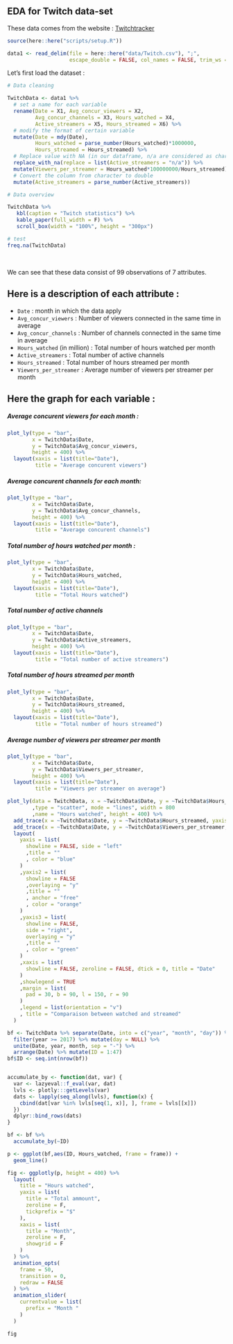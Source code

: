 ## EDA for Twitch data-set

These data comes from the website : [Twitchtracker](https://twitchtracker.com/statistics)

```r
source(here::here("scripts/setup.R"))
```

```r
data1 <- read_delim(file = here::here("data/Twitch.csv"), ";", 
                    escape_double = FALSE, col_names = FALSE, trim_ws = TRUE)
```

Let's first load the dataset :

```r
# Data cleaning

TwitchData <- data1 %>%
  # set a name for each variable
  rename(Date = X1, Avg_concur_viewers = X2, 
         Avg_concur_channels = X3, Hours_watched = X4, 
         Active_streamers = X5, Hours_streamed = X6) %>%
  # modify the format of certain variable
  mutate(Date = mdy(Date), 
         Hours_watched = parse_number(Hours_watched)*1000000,
         Hours_streamed = Hours_streamed) %>%
  # Replace value with NA (in our dataframe, n/a are considered as character)
  replace_with_na(replace = list(Active_streamers = "n/a")) %>%
  mutate(Viewers_per_streamer = Hours_watched*100000000/Hours_streamed) %>%
  # Convert the column from character to double
  mutate(Active_streamers = parse_number(Active_streamers))

# Data overview

TwitchData %>% 
   kbl(caption = "Twitch statistics") %>%  
   kable_paper(full_width = F) %>% 
   scroll_box(width = "100%", height = "300px")

# test 
freq.na(TwitchData)
```
<p>&nbsp;</p>
We can see that these data consist of 99 observations of 7 attributes. 

## Here is a description of each attribute :
   
- `Date` : month in which the data apply
- `Avg_concur_viewers` : Number of viewers connected in the same time in average 
- `Avg_concur_channels` : Number of channels connected in the same time in average 
- `Hours_watched` (in million) : Total number of hours watched per month
- `Active_streamers` : Total number of active channels
- `Hours_streamed` : Total number of hours streamed per month
- `Viewers_per_streamer` : Average number of viewers per streamer per month


## Here the graph for each variable :

##### Average concurent viewers for each month :

```r
plot_ly(type = "bar",
        x = TwitchData$Date, 
        y = TwitchData$Avg_concur_viewers,
        height = 400) %>%
  layout(xaxis = list(title="Date"),
         title = "Average concurent viewers")
```

##### Average concurent channels for each month:

```r
plot_ly(type = "bar",
        x = TwitchData$Date, 
        y = TwitchData$Avg_concur_channels,
        height = 400) %>%
  layout(xaxis = list(title="Date"),
         title = "Average concurent channels")
```

##### Total number of hours watched per month :

```r
plot_ly(type = "bar",
        x = TwitchData$Date, 
        y = TwitchData$Hours_watched,
        height = 400) %>%
  layout(xaxis = list(title="Date"),
         title = "Total Hours watched")
```

##### Total number of active channels

```r
plot_ly(type = "bar",
        x = TwitchData$Date, 
        y = TwitchData$Active_streamers,
        height = 400) %>%
  layout(xaxis = list(title="Date"),
         title = "Total number of active streamers")
```

##### Total number of hours streamed per month

```r
plot_ly(type = "bar",
        x = TwitchData$Date, 
        y = TwitchData$Hours_streamed,
        height = 400) %>%
  layout(xaxis = list(title="Date"),
         title = "Total number of hours streamed")
```

##### Average number of viewers per streamer per month

```r
plot_ly(type = "bar",
        x = TwitchData$Date, 
        y = TwitchData$Viewers_per_streamer,
        height = 400) %>%
  layout(xaxis = list(title="Date"),
         title = "Viewers per streamer on average")
```

```r
plot_ly(data = TwitchData, x = ~TwitchData$Date, y = ~TwitchData$Hours_watched
        ,type = "scatter", mode = "lines", width = 800
        ,name = "Hours watched", height = 400) %>%
  add_trace(x = ~TwitchData$Date, y = ~TwitchData$Hours_streamed, yaxis = "y2", name = "Hours streamed") %>%
  add_trace(x = ~TwitchData$Date, y = ~TwitchData$Viewers_per_streamer, yaxis = "y3", name = "Viewers per steamers")%>%
  layout(
    yaxis = list(
      showline = FALSE, side = "left"
      ,title = ""
      , color = "blue"
    )
    ,yaxis2 = list(
      showline = FALSE
      ,overlaying = "y"
      ,title = ""
      , anchor = "free"
      , color = "orange"
    )
    ,yaxis3 = list(
      showline = FALSE,
      side = "right",
      overlaying = "y"
      ,title = ""
      , color = "green"
    )
    ,xaxis = list(
      showline = FALSE, zeroline = FALSE, dtick = 0, title = "Date"
    )
    ,showlegend = TRUE
    ,margin = list(
      pad = 30, b = 90, l = 150, r = 90
    )
    ,legend = list(orientation = "v")
    , title = "Comparaison between watched and streamed"
  )
```


```r
bf <- TwitchData %>% separate(Date, into = c("year", "month", "day")) %>%
  filter(year >= 2017) %>% mutate(day = NULL) %>% 
  unite(Date, year, month, sep = "-") %>% 
  arrange(Date) %>% mutate(ID = 1:47)
bf$ID <- seq.int(nrow(bf))


accumulate_by <- function(dat, var) {
  var <- lazyeval::f_eval(var, dat)
  lvls <- plotly:::getLevels(var)
  dats <- lapply(seq_along(lvls), function(x) {
    cbind(dat[var %in% lvls[seq(1, x)], ], frame = lvls[[x]])
  })
  dplyr::bind_rows(dats)
}

bf <- bf %>%
  accumulate_by(~ID)

p <- ggplot(bf,aes(ID, Hours_watched, frame = frame)) +
  geom_line()

fig <- ggplotly(p, height = 400) %>%
  layout(
    title = "Hours watched",
    yaxis = list(
      title = "Total ammount",
      zeroline = F,
      tickprefix = "$"
    ),
    xaxis = list(
      title = "Month",
      zeroline = F, 
      showgrid = F
    )
  ) %>% 
  animation_opts(
    frame = 50, 
    transition = 0, 
    redraw = FALSE
  ) %>%
  animation_slider(
    currentvalue = list(
      prefix = "Month "
    )
  )

fig
```

